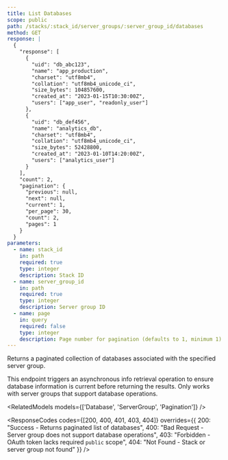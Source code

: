 ```yaml
---
title: List Databases
scope: public
path: /stacks/:stack_id/server_groups/:server_group_id/databases
method: GET
response: |
  {
    "response": [
      {
        "uid": "db_abc123",
        "name": "app_production",
        "charset": "utf8mb4",
        "collation": "utf8mb4_unicode_ci",
        "size_bytes": 104857600,
        "created_at": "2023-01-15T10:30:00Z",
        "users": ["app_user", "readonly_user"]
      },
      {
        "uid": "db_def456", 
        "name": "analytics_db",
        "charset": "utf8mb4",
        "collation": "utf8mb4_unicode_ci",
        "size_bytes": 52428800,
        "created_at": "2023-01-10T14:20:00Z",
        "users": ["analytics_user"]
      }
    ],
    "count": 2,
    "pagination": {
      "previous": null,
      "next": null,
      "current": 1,
      "per_page": 30,
      "count": 2,
      "pages": 1
    }
  }
parameters:
  - name: stack_id
    in: path
    required: true
    type: integer
    description: Stack ID
  - name: server_group_id  
    in: path
    required: true
    type: integer
    description: Server group ID
  - name: page
    in: query
    required: false
    type: integer
    description: Page number for pagination (defaults to 1, minimum 1)
---
```


Returns a paginated collection of databases associated with the specified server group.

This endpoint triggers an asynchronous info retrieval operation to ensure database information is current before returning the results. Only works with server groups that support database operations.

<RelatedModels models={['Database', 'ServerGroup', 'Pagination']} />

<ResponseCodes 
  codes={[200, 400, 401, 403, 404]}
  overrides={{
    200: "Success - Returns paginated list of databases",
    400: "Bad Request - Server group does not support database operations",
    403: "Forbidden - OAuth token lacks required `public` scope",
    404: "Not Found - Stack or server group not found"
  }}
/>